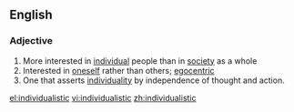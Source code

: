 ==English==

===Adjective===
{{en-adj}}

# More interested in [[individual]] people than in [[society]] as a whole
# Interested in [[oneself]] rather than others; [[egocentric]]
# One that asserts [[individuality]] by independence of thought and action.

[[el:individualistic]]
[[vi:individualistic]]
[[zh:individualistic]]
